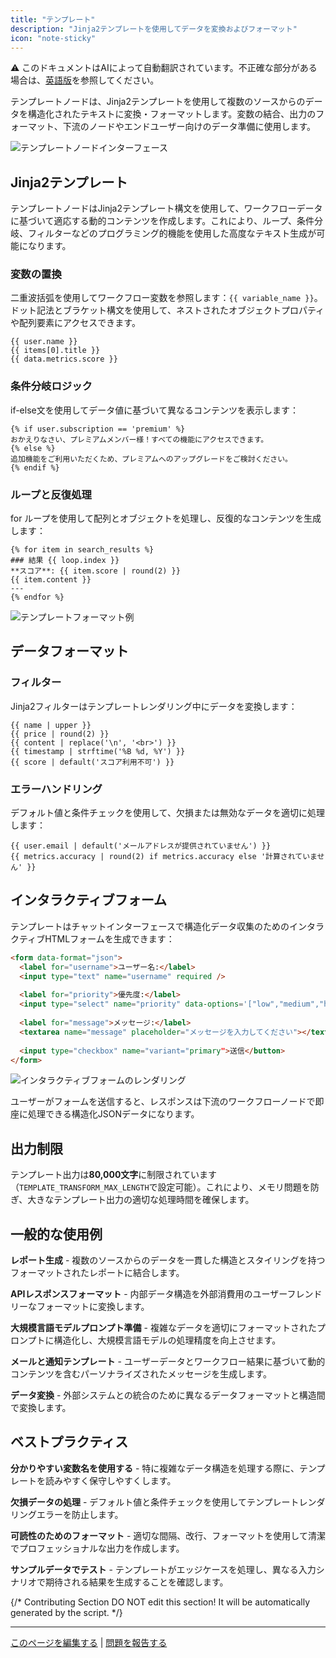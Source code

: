 ```yaml
---
title: "テンプレート"
description: "Jinja2テンプレートを使用してデータを変換およびフォーマット"
icon: "note-sticky"
---
```


<Note> ⚠️ このドキュメントはAIによって自動翻訳されています。不正確な部分がある場合は、[英語版](/en/documentation/pages/nodes/template)を参照してください。</Note>


テンプレートノードは、Jinja2テンプレートを使用して複数のソースからのデータを構造化されたテキストに変換・フォーマットします。変数の結合、出力のフォーマット、下流のノードやエンドユーザー向けのデータ準備に使用します。

<Frame caption="テンプレートノード設定インターフェース">
  <img src="https://assets-docs.dify.ai/2025/04/0838bb5c7e1d1a58ed30fcd9fc48920f.png" alt="テンプレートノードインターフェース" />
</Frame>

## Jinja2テンプレート

テンプレートノードはJinja2テンプレート構文を使用して、ワークフローデータに基づいて適応する動的コンテンツを作成します。これにより、ループ、条件分岐、フィルターなどのプログラミング的機能を使用した高度なテキスト生成が可能になります。

### 変数の置換

二重波括弧を使用してワークフロー変数を参照します：`{{ variable_name }}`。ドット記法とブラケット構文を使用して、ネストされたオブジェクトプロパティや配列要素にアクセスできます。

```jinja2
{{ user.name }}
{{ items[0].title }}
{{ data.metrics.score }}
```

### 条件分岐ロジック

if-else文を使用してデータ値に基づいて異なるコンテンツを表示します：

```jinja2
{% if user.subscription == 'premium' %}
おかえりなさい、プレミアムメンバー様！すべての機能にアクセスできます。
{% else %}
追加機能をご利用いただくため、プレミアムへのアップグレードをご検討ください。
{% endif %}
```

### ループと反復処理

for ループを使用して配列とオブジェクトを処理し、反復的なコンテンツを生成します：

```jinja2
{% for item in search_results %}
### 結果 {{ loop.index }}
**スコア**: {{ item.score | round(2) }}
{{ item.content }}
---
{% endfor %}
```

<Frame caption="知識検索結果を処理するテンプレート">
  <img src="https://assets-docs.dify.ai/2025/04/0ae3f13cf725cb2c52c72cc354e592ee.png" alt="テンプレートフォーマット例" />
</Frame>

## データフォーマット

### フィルター

Jinja2フィルターはテンプレートレンダリング中にデータを変換します：

```jinja2
{{ name | upper }}
{{ price | round(2) }}
{{ content | replace('\n', '<br>') }}
{{ timestamp | strftime('%B %d, %Y') }}
{{ score | default('スコア利用不可') }}
```

### エラーハンドリング

デフォルト値と条件チェックを使用して、欠損または無効なデータを適切に処理します：

```jinja2
{{ user.email | default('メールアドレスが提供されていません') }}
{{ metrics.accuracy | round(2) if metrics.accuracy else '計算されていません' }}
```

## インタラクティブフォーム

テンプレートはチャットインターフェースで構造化データ収集のためのインタラクティブHTMLフォームを生成できます：

```html
<form data-format="json">
  <label for="username">ユーザー名:</label>
  <input type="text" name="username" required />
  
  <label for="priority">優先度:</label>
  <input type="select" name="priority" data-options='["low","medium","high"]'/>
  
  <label for="message">メッセージ:</label>
  <textarea name="message" placeholder="メッセージを入力してください"></textarea>
  
  <input type="checkbox" name="variant="primary">送信</button>
</form>
```

<Frame caption="チャットインターフェースでレンダリングされたインタラクティブフォーム">
  <img src="https://assets-docs.dify.ai/2025/04/9d24e9cfa3cdde00e4eee15bd4bbea76.png" alt="インタラクティブフォームのレンダリング" />
</Frame>

ユーザーがフォームを送信すると、レスポンスは下流のワークフローノードで即座に処理できる構造化JSONデータになります。

## 出力制限

テンプレート出力は**80,000文字**に制限されています（`TEMPLATE_TRANSFORM_MAX_LENGTH`で設定可能）。これにより、メモリ問題を防ぎ、大きなテンプレート出力の適切な処理時間を確保します。

## 一般的な使用例

**レポート生成** - 複数のソースからのデータを一貫した構造とスタイリングを持つフォーマットされたレポートに結合します。

**APIレスポンスフォーマット** - 内部データ構造を外部消費用のユーザーフレンドリーなフォーマットに変換します。

**大規模言語モデルプロンプト準備** - 複雑なデータを適切にフォーマットされたプロンプトに構造化し、大規模言語モデルの処理精度を向上させます。

**メールと通知テンプレート** - ユーザーデータとワークフロー結果に基づいて動的コンテンツを含むパーソナライズされたメッセージを生成します。

**データ変換** - 外部システムとの統合のために異なるデータフォーマットと構造間で変換します。

## ベストプラクティス

**分かりやすい変数名を使用する** - 特に複雑なデータ構造を処理する際に、テンプレートを読みやすく保守しやすくします。

**欠損データの処理** - デフォルト値と条件チェックを使用してテンプレートレンダリングエラーを防止します。

**可読性のためのフォーマット** - 適切な間隔、改行、フォーマットを使用して清潔でプロフェッショナルな出力を作成します。

**サンプルデータでテスト** - テンプレートがエッジケースを処理し、異なる入力シナリオで期待される結果を生成することを確認します。

{/*
Contributing Section
DO NOT edit this section!
It will be automatically generated by the script.
*/}

---

[このページを編集する](https://github.com/langgenius/dify-docs/edit/main/ja-jp/documentation/pages/nodes/template.mdx) | [問題を報告する](https://github.com/langgenius/dify-docs/issues/new?template=docs.yml)

